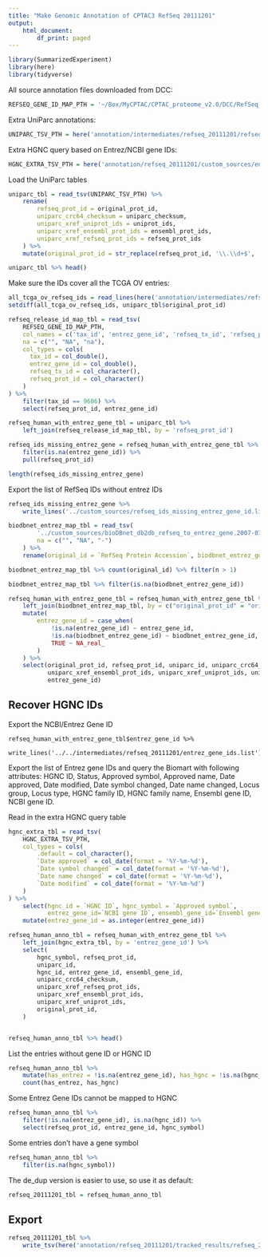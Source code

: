 ```yaml
---
title: "Make Genomic Annotation of CPTAC3 RefSeq 20111201"
output:
    html_document:
        df_print: paged
---
```


```r
library(SummarizedExperiment)
library(here)
library(tidyverse)
```

All source annotation files downloaded from DCC:
```r
REFSEQ_GENE_ID_MAP_PTH = '~/Box/MyCPTAC/CPTAC_proteome_v2.0/DCC/RefSeq_20111201/release49.accession2geneid.gz'
```

Extra UniParc annotations:
```r
UNIPARC_TSV_PTH = here('annotation/intermediates/refseq_20111201/refseq_uniparc_mapping.tsv.gz')
```

Extra HGNC query based on Entrez/NCBI gene IDs:
```r
HGNC_EXTRA_TSV_PTH = here('annotation/refseq_20111201/custom_sources/entrez_gene_ids_extra_hgnc_biomart_2020-07-08.txt.gz')
```

Load the UniParc tables
```r
uniparc_tbl = read_tsv(UNIPARC_TSV_PTH) %>%
    rename(
        refseq_prot_id = original_prot_id,
        uniparc_crc64_checksum = uniparc_checksum,
        uniparc_xref_uniprot_ids = uniprot_ids,
        uniparc_xref_ensembl_prot_ids = ensembl_prot_ids,
        uniparc_xref_refseq_prot_ids = refseq_prot_ids
    ) %>%
    mutate(original_prot_id = str_replace(refseq_prot_id, '\\.\\d+$', ''))

uniparc_tbl %>% head()
```

Make sure the IDs cover all the TCGA OV entries:
```r
all_tcga_ov_refseq_ids = read_lines(here('annotation/intermediates/refseq_20111201/tcga_ov_all_refseq_ids.list'))
setdiff(all_tcga_ov_refseq_ids, uniparc_tbl$original_prot_id)
```

```r
refseq_release_id_map_tbl = read_tsv(
    REFSEQ_GENE_ID_MAP_PTH,
    col_names = c('tax_id', 'entrez_gene_id', 'refseq_tx_id', 'refseq_prot_id'),
    na = c("", "NA", "na"),
    col_types = cols(
      tax_id = col_double(),
      entrez_gene_id = col_double(),
      refseq_tx_id = col_character(),
      refseq_prot_id = col_character()
    )
) %>%
    filter(tax_id == 9606) %>%
    select(refseq_prot_id, entrez_gene_id)
```

```r
refseq_human_with_entrez_gene_tbl = uniparc_tbl %>%
    left_join(refseq_release_id_map_tbl, by = 'refseq_prot_id') 
```

```r
refseq_ids_missing_entrez_gene = refseq_human_with_entrez_gene_tbl %>%
    filter(is.na(entrez_gene_id)) %>%
    pull(refseq_prot_id)

length(refseq_ids_missing_entrez_gene)
```

Export the list of RefSeq IDs without entrez IDs
```r
refseq_ids_missing_entrez_gene %>%
    write_lines('../custom_sources/refseq_ids_missing_entrez_gene_id.list')
```

```r
biodbnet_entrez_map_tbl = read_tsv(
        '../custom_sources/bioDBnet_db2db_refseq_to_entrez_gene.2007-07-08.manual.txt',
        na = c("", "NA", "-")
    ) %>%
    rename(original_id = `RefSeq Protein Accession`, biodbnet_entrez_gene_id = `Gene ID`)
```
```r
biodbnet_entrez_map_tbl %>% count(original_id) %>% filter(n > 1)
```
```r
biodbnet_entrez_map_tbl %>% filter(is.na(biodbnet_entrez_gene_id))
```


```r
refseq_human_with_entrez_gene_tbl = refseq_human_with_entrez_gene_tbl %>%
    left_join(biodbnet_entrez_map_tbl, by = c("original_prot_id" = "original_id")) %>%
    mutate(
        entrez_gene_id = case_when(
            !is.na(entrez_gene_id) ~ entrez_gene_id,
            !is.na(biodbnet_entrez_gene_id) ~ biodbnet_entrez_gene_id,
            TRUE ~ NA_real_
        )
    ) %>%
    select(original_prot_id, refseq_prot_id, uniparc_id, uniparc_crc64_checksum,
           uniparc_xref_ensembl_prot_ids, uniparc_xref_uniprot_ids, uniparc_xref_refseq_prot_ids,
           entrez_gene_id)
```


## Recover HGNC IDs
Export the NCBI/Entrez Gene ID
```
refseq_human_with_entrez_gene_tbl$entrez_gene_id %>%
    write_lines('../../intermediates/refseq_20111201/entrez_gene_ids.list')
```

Export the list of Entrez gene IDs and query the Biomart with following attributes: HGNC ID, Status, Approved symbol, Approved name, Date approved, Date modified, Date symbol changed, Date name changed, Locus group, Locus type, HGNC family ID, HGNC family name, Ensembl gene ID, NCBI gene ID.

Read in the extra HGNC query table
```r
hgnc_extra_tbl = read_tsv(
    HGNC_EXTRA_TSV_PTH,
    col_types = cols(
        .default = col_character(),
        `Date approved` = col_date(format = '%Y-%m-%d'),
        `Date symbol changed` = col_date(format = '%Y-%m-%d'),
        `Date name changed` = col_date(format = '%Y-%m-%d'),
        `Date modified` = col_date(format = '%Y-%m-%d')
    )
) %>%
    select(hgnc_id = `HGNC ID`, hgnc_symbol = `Approved symbol`, 
           entrez_gene_id=`NCBI gene ID`, ensembl_gene_id=`Ensembl gene ID`) %>%
    mutate(entrez_gene_id = as.integer(entrez_gene_id))
```

```r
refseq_human_anno_tbl = refseq_human_with_entrez_gene_tbl %>%
    left_join(hgnc_extra_tbl, by = 'entrez_gene_id') %>%
    select(
        hgnc_symbol, refseq_prot_id,
        uniparc_id,
        hgnc_id, entrez_gene_id, ensembl_gene_id,
        uniparc_crc64_checksum,
        uniparc_xref_refseq_prot_ids,
        uniparc_xref_ensembl_prot_ids,
        uniparc_xref_uniprot_ids,
        original_prot_id,
    )


refseq_human_anno_tbl %>% head()
```

List the entries without gene ID or HGNC ID
```r
refseq_human_anno_tbl %>%
    mutate(has_entrez = !is.na(entrez_gene_id), has_hgnc = !is.na(hgnc_id)) %>%
    count(has_entrez, has_hgnc)
```

Some Entrez Gene IDs cannot be mapped to HGNC
```r
refseq_human_anno_tbl %>%
    filter(!is.na(entrez_gene_id), is.na(hgnc_id)) %>%
    select(refseq_prot_id, entrez_gene_id, hgnc_symbol)
```


Some entries don't have a gene symbol
```r
refseq_human_anno_tbl %>%
    filter(is.na(hgnc_symbol))
```



The de_dup version is easier to use, so use it as default:
```r
refseq_20111201_tbl = refseq_human_anno_tbl
```

## Export
```r
refseq_20111201_tbl %>% 
    write_tsv(here('annotation/refseq_20111201/tracked_results/refseq_20111201_human_only.tsv.gz'))
```

